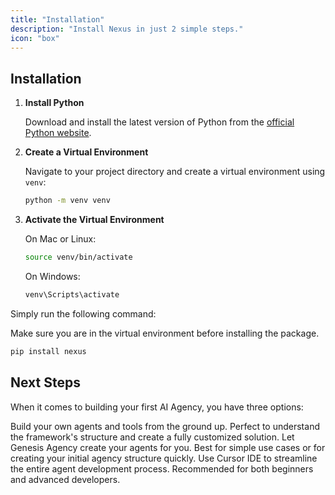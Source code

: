 ```yaml
---
title: "Installation"
description: "Install Nexus in just 2 simple steps."
icon: "box"
---
```


## Installation
<Accordion title="Step 1: Create a Python Virtual Environment" defaultOpen={false}>

1. **Install Python**

   Download and install the latest version of Python from the [official Python website](https://www.python.org/downloads/).

2. **Create a Virtual Environment**

   Navigate to your project directory and create a virtual environment using `venv`:

   ```bash
   python -m venv venv
   ```

3. **Activate the Virtual Environment**

   On Mac or Linux:

   ```bash
   source venv/bin/activate
   ```

   On Windows:

   ```bash
   venv\Scripts\activate
   ```

</Accordion>
<Accordion title="Step 2: Install the nexus package"  defaultOpen={true}>

Simply run the following command:

<Note>Make sure you are in the virtual environment before installing the package.</Note>

```bash
pip install nexus
```

</Accordion>

## Next Steps

When it comes to building your first AI Agency, you have three options:

<CardGroup cols={3}>
  <Card title="From Scratch" icon="code" iconType="duotone" href="./getting-started/from-scratch">
    Build your own agents and tools from the ground up. Perfect to understand the framework's structure and create a
    fully customized solution.
  </Card>
  <Card title="Use Genesis Agency" icon="wand-sparkles" iconType="duotone" href="./getting-started/genesis-agency">
    Let Genesis Agency create your agents for you. Best for simple use cases or for creating your initial agency
    structure quickly.
  </Card>
  <Card title="Cursor (Recommended)" icon="cube" iconType="duotone" href="./getting-started/cursor-ide">
    Use Cursor IDE to streamline the entire agent development process. Recommended for both beginners and advanced
    developers.
  </Card>
</CardGroup>
